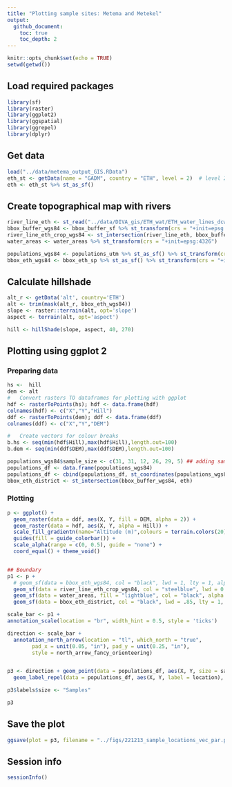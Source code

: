 ---
title: "Plotting sample sites: Metema and Metekel"
output: 
  github_document:
    toc: true
    toc_depth: 2
---

```{r setup, include=FALSE}
knitr::opts_chunk$set(echo = TRUE)
setwd(getwd())
```

## Load required packages

```{r, message=FALSE, warning=FALSE}
library(sf)
library(raster)
library(ggplot2)
library(ggspatial)
library(ggrepel)
library(dplyr)
```

## Get data

```{r}
load("../data/metema_output_GIS.RData")
eth_st <- getData(name = "GADM", country = "ETH", level = 2)  # level 2 for migration map
eth <- eth_st %>% st_as_sf()
```

## Create topographical map with rivers

```{r}
river_line_eth <- st_read("../data/DIVA_gis/ETH_wat/ETH_water_lines_dcw.shp") %>% st_as_sf()
bbox_buffer_wgs84 <- bbox_buffer_sf %>% st_transform(crs = "+init=epsg:4326")
river_line_eth_crop_wgs84 <- st_intersection(river_line_eth, bbox_buffer_wgs84)
water_areas <- water_areas %>% st_transform(crs = "+init=epsg:4326")
```

```{r}
populations_wgs84 <- populations_utm %>% st_as_sf() %>% st_transform(crs = "+init=epsg:4326")
bbox_eth_wgs84 <- bbox_eth_sp %>% st_as_sf() %>% st_transform(crs = "+init=epsg:4326")
```

## Calculate hillshade

```{r}
alt_r <- getData('alt', country='ETH')
alt <- trim(mask(alt_r, bbox_eth_wgs84))
slope <- raster::terrain(alt, opt='slope')
aspect <- terrain(alt, opt='aspect')

hill <- hillShade(slope, aspect, 40, 270)
```

## Plotting using ggplot 2

### Preparing data
```{r}
hs <-  hill
dem <- alt
#   Convert rasters TO dataframes for plotting with ggplot
hdf <- rasterToPoints(hs); hdf <- data.frame(hdf)
colnames(hdf) <- c("X","Y","Hill")
ddf <- rasterToPoints(dem); ddf <- data.frame(ddf)
colnames(ddf) <- c("X","Y","DEM")

#   Create vectors for colour breaks
b.hs <- seq(min(hdf$Hill),max(hdf$Hill),length.out=100)
b.dem <- seq(min(ddf$DEM),max(ddf$DEM),length.out=100)

populations_wgs84$sample_size <- c(31, 31, 12, 26, 29, 5) ## adding sample size information
populations_df <- data.frame(populations_wgs84)
populations_df <- cbind(populations_df, st_coordinates(populations_wgs84))
bbox_eth_district <- st_intersection(bbox_buffer_wgs84, eth)
```

### Plotting
```{r}
p <- ggplot() + 
  geom_raster(data = ddf, aes(X, Y, fill = DEM, alpha = 2)) +
  geom_raster(data = hdf, aes(X, Y, alpha = Hill)) +
  scale_fill_gradientn(name="Altitude (m)",colours = terrain.colors(20))+
  guides(fill = guide_colorbar()) +
  scale_alpha(range = c(0, 0.5), guide = "none") +
  coord_equal() + theme_void()


## Boundary
p1 <- p + 
  # geom_sf(data = bbox_eth_wgs84, col = "black", lwd = 1, lty = 1, alpha = 0.01) +
  geom_sf(data = river_line_eth_crop_wgs84, col = "steelblue", lwd = 0.8) +
  geom_sf(data = water_areas, fill = "lightblue", col = "black", alpha = .9) +
  geom_sf(data = bbox_eth_district, col = "black", lwd = .85, lty = 1, alpha = 0.01)

scale_bar <- p1 +
annotation_scale(location = "br", width_hint = 0.5, style = 'ticks')

direction <- scale_bar +
  annotation_north_arrow(location = "tl", which_north = "true",
        pad_x = unit(0.05, "in"), pad_y = unit(0.25, "in"),
        style = north_arrow_fancy_orienteering)


p3 <- direction + geom_point(data = populations_df, aes(X, Y, size = sample_size),shape = 21,  fill = "white", alpha = .9, colour = "black", stroke = 1.25) +
  geom_label_repel(data = populations_df, aes(X, Y, label = location), size = 4, alpha = 1) + theme_void(base_size = 14)

p3$labels$size <- "Samples" 

p3
```

## Save the plot
    
```{r}
ggsave(plot = p3, filename = "../figs/221213_sample_locations_vec_par.png", device = "png", dpi = 500, width = 5.5, height = 6, units = "in", bg = 'white')
```

## Session info

```{r}
sessionInfo()
```

